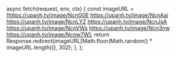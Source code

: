   async fetch(request, env, ctx) {
    const imageURL = [https://upanh.tv/image/NcnG0E
https://upanh.tv/image/NcnAaj
https://upanh.tv/image/NcnLYZ
https://upanh.tv/image/NcnJsA
https://upanh.tv/image/NcnVWs
https://upanh.tv/image/Ncn3nw
https://upanh.tv/image/Ncnw7W];
    return Response.redirect(imageURL[Math.floor(Math.random() * imageURL.length)]}, 302);
  },
};
